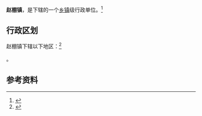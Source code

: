 {{中国乡级行政区|42/09/82/100/000}}

'''赵棚镇'''，是{{PRC admin/fullname|42/09/82/100/000|3}}下辖的一个[[乡镇|乡镇]]级行政单位。<ref>{{PRC admin/ref sgc|{{PRC admin/parent|42/09/82/100/000}}}}</ref>

== 行政区划 ==

赵棚镇下辖以下地区：<ref>{{PRC admin/ref sgc|42/09/82/100/000}}</ref>

{{PRC admin/children|42/09/82/100/000}}。

== 参考资料 ==

{{reflist}}

{{行政区划小作品}}
{{PRC admin/navcat|42/09/82/100/000}}